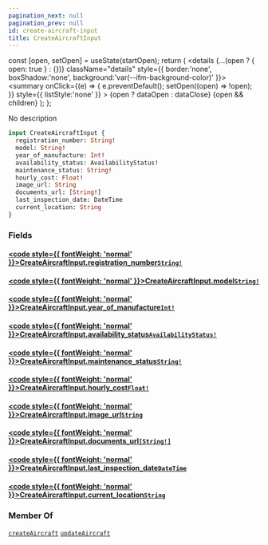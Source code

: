 ```yaml
---
pagination_next: null
pagination_prev: null
id: create-aircraft-input
title: CreateAircraftInput
---
```









  const [open, setOpen] = useState(startOpen);
  return (
    <details {...(open ? { open: true } : {})} className="details" style={{ border:'none', boxShadow:'none', background:'var(--ifm-background-color)' }}>
      <summary
        onClick={(e) => {
          e.preventDefault();
          setOpen((open) => !open);
        }}
        style={{ listStyle:'none' }}
      >
      {open ? dataOpen : dataClose}
      </summary>
      {open && children}
    </details>
  );
};








No description


```graphql
input CreateAircraftInput {
  registration_number: String!
  model: String!
  year_of_manufacture: Int!
  availability_status: AvailabilityStatus!
  maintenance_status: String!
  hourly_cost: Float!
  image_url: String
  documents_url: [String!]
  last_inspection_date: DateTime
  current_location: String
}
```




### Fields

#### [<code style={{ fontWeight: 'normal' }}>CreateAircraftInput.<b>registration_number</b></code>](#)<Bullet />[`String!`](/types/scalars/string.mdx) <Badge class="badge badge--secondary" text="non-null"/> <Badge class="badge badge--secondary" text="scalar"/> 



#### [<code style={{ fontWeight: 'normal' }}>CreateAircraftInput.<b>model</b></code>](#)<Bullet />[`String!`](/types/scalars/string.mdx) <Badge class="badge badge--secondary" text="non-null"/> <Badge class="badge badge--secondary" text="scalar"/> 



#### [<code style={{ fontWeight: 'normal' }}>CreateAircraftInput.<b>year_of_manufacture</b></code>](#)<Bullet />[`Int!`](/types/scalars/int.mdx) <Badge class="badge badge--secondary" text="non-null"/> <Badge class="badge badge--secondary" text="scalar"/> 



#### [<code style={{ fontWeight: 'normal' }}>CreateAircraftInput.<b>availability_status</b></code>](#)<Bullet />[`AvailabilityStatus!`](/types/enums/availability-status.mdx) <Badge class="badge badge--secondary" text="non-null"/> <Badge class="badge badge--secondary" text="enum"/> 



#### [<code style={{ fontWeight: 'normal' }}>CreateAircraftInput.<b>maintenance_status</b></code>](#)<Bullet />[`String!`](/types/scalars/string.mdx) <Badge class="badge badge--secondary" text="non-null"/> <Badge class="badge badge--secondary" text="scalar"/> 



#### [<code style={{ fontWeight: 'normal' }}>CreateAircraftInput.<b>hourly_cost</b></code>](#)<Bullet />[`Float!`](/types/scalars/float.mdx) <Badge class="badge badge--secondary" text="non-null"/> <Badge class="badge badge--secondary" text="scalar"/> 



#### [<code style={{ fontWeight: 'normal' }}>CreateAircraftInput.<b>image_url</b></code>](#)<Bullet />[`String`](/types/scalars/string.mdx) <Badge class="badge badge--secondary" text="scalar"/> 



#### [<code style={{ fontWeight: 'normal' }}>CreateAircraftInput.<b>documents_url</b></code>](#)<Bullet />[`[String!]`](/types/scalars/string.mdx) <Badge class="badge badge--secondary" text="list"/> <Badge class="badge badge--secondary" text="scalar"/> 



#### [<code style={{ fontWeight: 'normal' }}>CreateAircraftInput.<b>last_inspection_date</b></code>](#)<Bullet />[`DateTime`](/types/scalars/date-time.mdx) <Badge class="badge badge--secondary" text="scalar"/> 



#### [<code style={{ fontWeight: 'normal' }}>CreateAircraftInput.<b>current_location</b></code>](#)<Bullet />[`String`](/types/scalars/string.mdx) <Badge class="badge badge--secondary" text="scalar"/> 







### Member Of

[`createAircraft`](/operations/mutations/create-aircraft.mdx)  <Badge class="badge badge--secondary" text="mutation"/><Bullet />[`updateAircraft`](/operations/mutations/update-aircraft.mdx)  <Badge class="badge badge--secondary" text="mutation"/>


